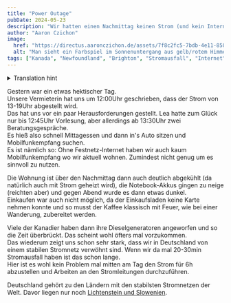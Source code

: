 ```yaml
---
title: "Power Outage"
pubDate: 2024-05-23
description: "Wir hatten einen Nachmittag keinen Strom (und kein Internet)."
author: "Aaron Czichon"
image:
  href: "https://directus.aaronczichon.de/assets/7f8c2fc5-7bdb-4e11-8588-d6dc6a116114.jpg?quality=70&width=1600"
  alt: "Man sieht ein Farbspiel im Sonnenuntergang aus gelb/rotem Himmel gemischt mit Wolken über einer Insel im Hintergrund. Davor das Meer mit einem kleinen Eisberg und weiteren Felsen im Wasser. "
tags: ["Kanada", "Newfoundland", "Brighton", "Stromausfall", "Internet"]
---
```



<details>
  <summary>Translation hint</summary>
  We implemented the English version of this blog for you in June. We will publish
  all new blog entries also in English. Every entry before Jun 24th 2024 is automatically
  translated through DeepL. So please apologize if the translation is not perfect.
  If you want to read the original German entry, please switch to the German version
  of our blog.
</details>

Gestern war ein etwas hektischer Tag.  
Unsere Vermieterin hat uns um 12:00Uhr geschrieben, dass der Strom von 13-19Uhr abgestellt wird.  
Das hat uns vor ein paar Herausforderungen gestellt. Lea hatte zum Glück nur bis 12:45Uhr Vorlesung, aber allerdings ab 13:30Uhr zwei Beratungsgespräche.  
Es hieß also schnell Mittagessen und dann in's Auto sitzen und Mobilfunkempfang suchen.  
Es ist nämlich so: Ohne Festnetz-Internet haben wir auch kaum Mobilfunkempfang wo wir aktuell wohnen. Zumindest nicht genug um es sinnvoll zu nutzen.

Die Wohnung ist über den Nachmittag dann auch deutlich abgekühlt (da natürlich auch mit Strom geheizt wird), die Notebook-Akkus gingen zu neige (reichten aber) und gegen Abend wurde es dann etwas dunkel.  
Einkaufen war auch nicht möglich, da der Einkaufsladen keine Karte nehmen konnte und so musst der Kaffee klassisch mit Feuer, wie bei einer Wanderung, zubereitet werden.

<DirectusImage assetId="e2077a1f-9faa-4a89-aded-d5c6a5245163.jpg" />

Viele der Kanadier haben dann ihre Dieselgeneratoren angeworfen und so die Zeit überbrückt. Das scheint wohl öfters mal vorzukommen.  
Das wiederum zeigt uns schon sehr stark, dass wir in Deutschland von einem stabilen Stromnetz verwöhnt sind. Wenn wir da mal 20-30min Stromausfall haben ist das schon lange.  
Hier ist es wohl kein Problem mal mitten am Tag den Strom für 6h abzustellen und Arbeiten an den Stromleitungen durchzuführen.

Deutschland gehört zu den Ländern mit den stabilsten Stromnetzen der Welt. Davor liegen nur noch [Lichtenstein und Slowenien](https://cubeconcepts.de/saidi-deutsches-stromnetz-weiterhin-stabil/).

